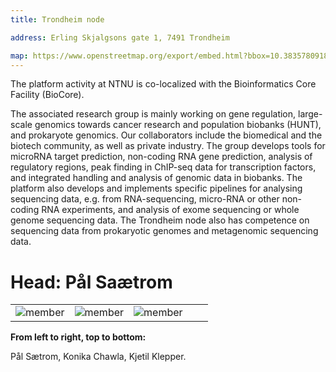 ---
title: Trondheim node

address: Erling Skjalgsons gate 1, 7491 Trondheim

map: https://www.openstreetmap.org/export/embed.html?bbox=10.38357809185982%2C63.41694633736231%2C10.394768267869951%2C63.42271667428782&layer=mapnik&marker=63.419451681013936%2C10.391073179864883
---


The platform activity at NTNU is co-localized with the Bio­informatics Core Facility (BioCore).

The associated research group is mainly working on gene regulation, large-scale genomics towards cancer research and population bio­banks (HUNT), and prokaryote genomics. Our collaborators include the biomedical and the biotech community, as well as private industry. The group develops tools for microRNA target prediction, non-coding RNA gene prediction, analysis of regulatory regions, peak finding in ChIP-seq data for transcription factors, and integrated handling and analysis of genomic data in biobanks. The platform also develops and implements specific pipelines for analysing sequencing data, e.g. from RNA-sequencing, micro-RNA or other non-coding RNA experiments, and analysis of exome sequencing or whole genome sequencing data. The Trondheim node also has competence on sequencing data from prokaryotic genomes and metagenomic sequencing data.
<br />
# **Head: Pål Saætrom**


||||||
:-:|:-:|:-:|:-:|:-:
![member](../../assets/people/paal-saetrom.png)  | ![member](../../assets/people/konika-chawla.jpg) |![member](../../assets/people/kjetil_klepper.jpg) 


**From left to right, top to bottom:**

Pål Sætrom, Konika Chawla, Kjetil Klepper.
